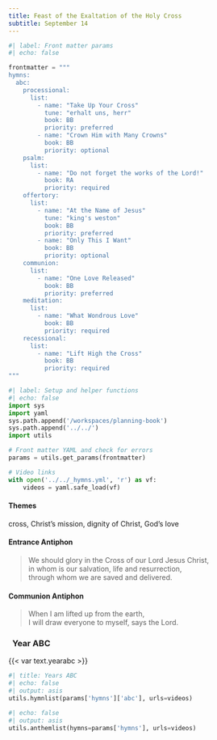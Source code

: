 ```yaml
---
title: Feast of the Exaltation of the Holy Cross
subtitle: September 14
---
```


```python
#| label: Front matter params
#| echo: false

frontmatter = """
hymns:
  abc:
    processional:
      list:
        - name: "Take Up Your Cross"
          tune: "erhalt uns, herr"
          book: BB
          priority: preferred
        - name: "Crown Him with Many Crowns"
          book: BB
          priority: optional
    psalm:
      list:
        - name: "Do not forget the works of the Lord!"
          book: RA
          priority: required
    offertory:
      list:
        - name: "At the Name of Jesus"
          tune: "king's weston"
          book: BB
          priority: preferred
        - name: "Only This I Want"
          book: BB
          priority: optional
    communion:
      list:
        - name: "One Love Released"
          book: BB
          priority: preferred
    meditation:
      list:
        - name: "What Wondrous Love"
          book: BB
          priority: required
    recessional:
      list:
        - name: "Lift High the Cross"
          book: BB
          priority: required
"""
```

```python
#| label: Setup and helper functions
#| echo: false
import sys
import yaml
sys.path.append('/workspaces/planning-book')
sys.path.append('../../')
import utils

# Front matter YAML and check for errors
params = utils.get_params(frontmatter)

# Video links
with open('../../_hymns.yml', 'r') as vf:
    videos = yaml.safe_load(vf)
```

:::  {.red}
#### **Themes**
:::

cross, Christ's mission, dignity of Christ, God's love

:::  {.red}
#### **Entrance Antiphon**
:::

> We should glory in the Cross of our Lord Jesus Christ,  
> in whom is our salvation, life and resurrection,  
> through whom we are saved and delivered.

:::  {.red}
#### **Communion Antiphon**
:::

> When I am lifted up from the earth,  
> I will draw everyone to myself, says the Lord.

::: {.titlered}
### &nbsp; Year ABC
:::
{{< var text.yearabc >}}

```python
#| title: Years ABC
#| echo: false
#| output: asis
utils.hymnlist(params['hymns']['abc'], urls=videos)
```


```python
#| echo: false
#| output: asis
utils.anthemlist(hymns=params['hymns'], urls=videos)
```
